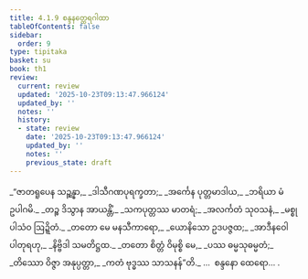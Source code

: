 ```yaml
---
title: 4.1.9 စန္ဒနတ္ထေရဂါထာ
tableOfContents: false
sidebar:
  order: 9
type: tipitaka
basket: su
book: th1
review:
  current: review
  updated: '2025-10-23T09:13:47.966124'
  updated_by: ''
  notes: ''
  history:
  - state: review
    date: '2025-10-23T09:13:47.966124'
    updated_by: ''
    notes: ''
    previous_state: draft
---
```



<ReviewStatus review={frontmatter.review} showDetails={true} />

<HypothesisAnnotation frontmatter={frontmatter} />

<DynamicBreadcrumb />

<Division number="299" book="th1" e="ch" v="19" p="272">

<Paragraph number="543" type="verses" book="th1">
_“ဇာတရူပေန သဉ္ဆန္နာ,_  
_ဒါသီဂဏပုရက္ခတာ;_  
_အင်္ကေန ပုတ္တမာဒါယ,_  
_ဘရိယာ မံ ဥပါဂမိ._  

</Paragraph>

</Division>
<Division number="300" book="th1" e="ch" v="19" p="272">

<Paragraph number="544" type="verses" book="th1">
_တဉ္စ ဒိသွာန အာယန္တိံ,_  
_သကပုတ္တဿ မာတရံ;_  
_အလင်္ကတံ သုဝသနံ,_  
_မစ္စုပါသံဝ ဩဍ္ဍိတံ._  

</Paragraph>

</Division>
<Division number="301" book="th1" e="ch" v="19" p="272">

<Paragraph number="545" type="verses" book="th1">
_တတော မေ မနသီကာရော,_  
_ယောနိသော ဥဒပဇ္ဇထ;_  
_အာဒီနဝေါ ပါတုရဟု,_  
_နိဗ္ဗိဒါ သမတိဋ္ဌထ._  

</Paragraph>

</Division>
<Division number="302" book="th1" e="ch" v="19" p="272">

<Paragraph number="546" type="verses" book="th1">
_တတော စိတ္တံ ဝိမုစ္စိ မေ,_  
_ပဿ ဓမ္မသုဓမ္မတံ;_  
_တိဿော ဝိဇ္ဇာ အနုပ္ပတ္တာ,_  
_ကတံ ဗုဒ္ဓဿ သာသနန်”တိ._  


</Paragraph>
</Division>

<Paragraph number="547" type="center" book="th1">
…  စန္ဒနော ထေရော… .
</Paragraph>